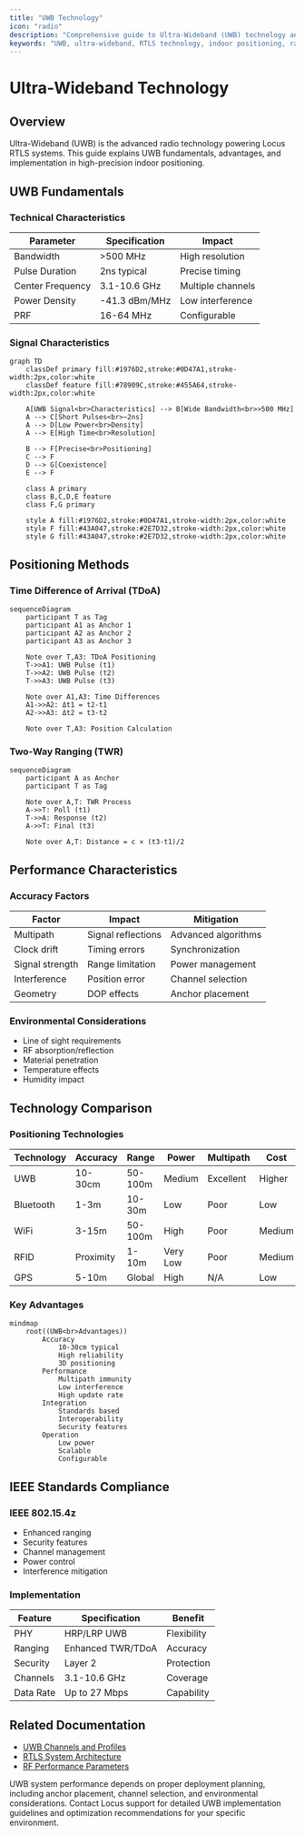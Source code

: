 ```yaml
---
title: "UWB Technology"
icon: "radio"
description: "Comprehensive guide to Ultra-Wideband (UWB) technology and its application in Locus RTLS systems"
keywords: "UWB, ultra-wideband, RTLS technology, indoor positioning, radio technology, IEEE 802.15.4z"
---
```


# Ultra-Wideband Technology

## Overview

Ultra-Wideband (UWB) is the advanced radio technology powering Locus RTLS systems. This guide explains UWB fundamentals, advantages, and implementation in high-precision indoor positioning.

## UWB Fundamentals

### Technical Characteristics
| Parameter | Specification | Impact |
|-----------|--------------|---------|
| Bandwidth | >500 MHz | High resolution |
| Pulse Duration | 2ns typical | Precise timing |
| Center Frequency | 3.1-10.6 GHz | Multiple channels |
| Power Density | -41.3 dBm/MHz | Low interference |
| PRF | 16-64 MHz | Configurable |

### Signal Characteristics
```mermaid
graph TD
    classDef primary fill:#1976D2,stroke:#0D47A1,stroke-width:2px,color:white
    classDef feature fill:#78909C,stroke:#455A64,stroke-width:2px,color:white

    A[UWB Signal<br>Characteristics] --> B[Wide Bandwidth<br>>500 MHz]
    A --> C[Short Pulses<br>~2ns]
    A --> D[Low Power<br>Density]
    A --> E[High Time<br>Resolution]

    B --> F[Precise<br>Positioning]
    C --> F
    D --> G[Coexistence]
    E --> F

    class A primary
    class B,C,D,E feature
    class F,G primary

    style A fill:#1976D2,stroke:#0D47A1,stroke-width:2px,color:white
    style F fill:#43A047,stroke:#2E7D32,stroke-width:2px,color:white
    style G fill:#43A047,stroke:#2E7D32,stroke-width:2px,color:white
```

## Positioning Methods

### Time Difference of Arrival (TDoA)
```mermaid
sequenceDiagram
    participant T as Tag
    participant A1 as Anchor 1
    participant A2 as Anchor 2
    participant A3 as Anchor 3
    
    Note over T,A3: TDoA Positioning
    T->>A1: UWB Pulse (t1)
    T->>A2: UWB Pulse (t2)
    T->>A3: UWB Pulse (t3)
    
    Note over A1,A3: Time Differences
    A1->>A2: Δt1 = t2-t1
    A2->>A3: Δt2 = t3-t2
    
    Note over T,A3: Position Calculation
```

### Two-Way Ranging (TWR)
```mermaid
sequenceDiagram
    participant A as Anchor
    participant T as Tag
    
    Note over A,T: TWR Process
    A->>T: Poll (t1)
    T->>A: Response (t2)
    A->>T: Final (t3)
    
    Note over A,T: Distance = c × (t3-t1)/2
```

## Performance Characteristics

### Accuracy Factors
| Factor | Impact | Mitigation |
|--------|--------|------------|
| Multipath | Signal reflections | Advanced algorithms |
| Clock drift | Timing errors | Synchronization |
| Signal strength | Range limitation | Power management |
| Interference | Position error | Channel selection |
| Geometry | DOP effects | Anchor placement |

### Environmental Considerations
- Line of sight requirements
- RF absorption/reflection
- Material penetration
- Temperature effects
- Humidity impact

## Technology Comparison

### Positioning Technologies
| Technology | Accuracy | Range | Power | Multipath | Cost |
|------------|----------|-------|-------|-----------|------|
| UWB | 10-30cm | 50-100m | Medium | Excellent | Higher |
| Bluetooth | 1-3m | 10-30m | Low | Poor | Low |
| WiFi | 3-15m | 50-100m | High | Poor | Medium |
| RFID | Proximity | 1-10m | Very Low | Poor | Medium |
| GPS | 5-10m | Global | High | N/A | Low |

### Key Advantages
```mermaid
mindmap
    root((UWB<br>Advantages))
        Accuracy
            10-30cm typical
            High reliability
            3D positioning
        Performance
            Multipath immunity
            Low interference
            High update rate
        Integration
            Standards based
            Interoperability
            Security features
        Operation
            Low power
            Scalable
            Configurable
```

## IEEE Standards Compliance

### IEEE 802.15.4z
- Enhanced ranging
- Security features
- Channel management
- Power control
- Interference mitigation

### Implementation
| Feature | Specification | Benefit |
|---------|--------------|----------|
| PHY | HRP/LRP UWB | Flexibility |
| Ranging | Enhanced TWR/TDoA | Accuracy |
| Security | Layer 2 | Protection |
| Channels | 3.1-10.6 GHz | Coverage |
| Data Rate | Up to 27 Mbps | Capability |

## Related Documentation

- [UWB Channels and Profiles](./uwbchannelsandprofiles)
- [RTLS System Architecture](./rtlsystemarchitecture)
- [RF Performance Parameters](./rfperformanceparameters)

<Callout type="warning">
UWB system performance depends on proper deployment planning, including anchor placement, channel selection, and environmental considerations.
</Callout>

<Callout type="info">
Contact Locus support for detailed UWB implementation guidelines and optimization recommendations for your specific environment.
</Callout>
